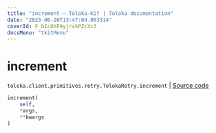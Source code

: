 ```yaml
---
title: "increment — Toloka-Kit | Toloka documentation"
date: "2023-06-20T13:47:04.063314"
coverId: F_bIcOYF9yjrxkPZrXc3
docsMenu: "tkitMenu"
---
```


# increment

`toloka.client.primitives.retry.TolokaRetry.increment` | [Source code](https://github.com/Toloka/toloka-kit/blob/v1.2.0/src/client/primitives/retry.py#L89)

```python
increment(
    self,
    *args,
    **kwargs
)
```